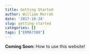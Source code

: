 ```yaml
---
title: Getting Started
author: William Murrah
date: '2017-10-24'
slug: getting-started
categories: []
tags: ["ERMA7300"]
---
```



**Coming Soon:** How to use this website!